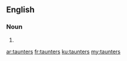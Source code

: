 ==English==

===Noun===
{{head|en|plural}}

# {{plural of|taunter|lang=en}}

[[ar:taunters]]
[[fr:taunters]]
[[ku:taunters]]
[[my:taunters]]